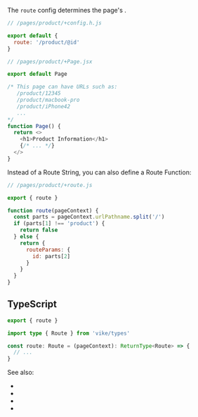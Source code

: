 
The `route` config determines the page's <Link text="routing" href="/routing" />.

```js
// /pages/product/+config.h.js

export default {
  route: '/product/@id'
}
```

```js
// /pages/product/+Page.jsx

export default Page

/* This page can have URLs such as:
   /product/12345
   /product/macbook-pro
   /product/iPhone42
   ...
*/
function Page() {
  return <>
    <h1>Product Information</h1>
    {/* ... */}
  </>
}
```

Instead of a Route String, you can also define a Route Function:

```js
// /pages/product/+route.js

export { route }

function route(pageContext) {
  const parts = pageContext.urlPathname.split('/')
  if (parts[1] !== 'product') {
    return false
  } else {
    return {
      routeParams: {
        id: parts[2]
      }
    }
  }
}
```

## TypeScript

```ts
export { route }

import type { Route } from 'vike/types'

const route: Route = (pageContext): ReturnType<Route> => {
  // ...
}
```

<HookTypeScriptHints hookTypeName="RouteSync" />

See also:
 - <Link href="/routing" />
 - <Link href="/route-string" />
 - <Link href="/route-function" />
 - <Link href="/filesystem-routing" />
